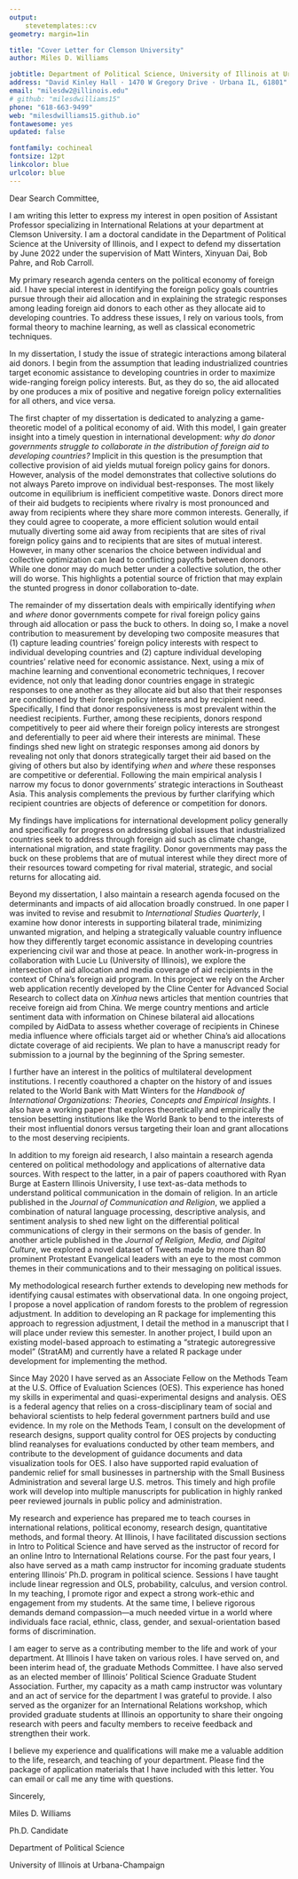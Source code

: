 ```yaml
---
output: 
    stevetemplates::cv
geometry: margin=1in

title: "Cover Letter for Clemson University"
author: Miles D. Williams

jobtitle: Department of Political Science, University of Illinois at Urbana-Champaign
address: "David Kinley Hall · 1470 W Gregory Drive · Urbana IL, 61801"
email: "milesdw2@illinois.edu"
# github: "milesdwilliams15"
phone: "618-663-9499"
web: "milesdwilliams15.github.io"
fontawesome: yes
updated: false

fontfamily: cochineal
fontsize: 12pt
linkcolor: blue
urlcolor: blue
---
```


\bigskip

Dear Search Committee,

\bigskip

I am writing this letter to express my interest in open position of Assistant Professor specializing in International Relations at your department at Clemson University. I am a doctoral candidate in the Department of Political Science at the University of Illinois, and I expect to defend my dissertation by June 2022 under the supervision of Matt Winters, Xinyuan Dai, Bob Pahre, and Rob Carroll. 

My primary research agenda centers on the political economy of foreign aid. I have special interest in identifying the foreign policy goals countries pursue through their aid allocation and in explaining the strategic responses among leading foreign aid donors to each other as they allocate aid to developing countries. To address these issues, I rely on various tools, from formal theory to machine learning, as well as classical econometric techniques.

In my dissertation, I study the issue of strategic interactions among bilateral aid donors. I begin from the assumption that leading industrialized countries target economic assistance to developing countries in order to maximize wide-ranging foreign policy interests. But, as they do so, the aid allocated by one produces a mix of positive and negative foreign policy externalities for all others, and vice versa. 

The first chapter of my dissertation is dedicated to analyzing a game-theoretic model of a political economy of aid. With this model, I gain greater insight into a timely question in international development: *why do donor governments struggle to collaborate in the distribution of foreign aid to developing countries?* Implicit in this question is the presumption that collective provision of aid yields mutual foreign policy gains for donors. However, analysis of the model demonstrates that collective solutions do not always Pareto improve on individual best-responses. The most likely outcome in equilibrium is inefficient competitive waste. Donors direct more of their aid budgets to recipients where rivalry is most pronounced and away from recipients where they share more common interests. Generally, if they could agree to cooperate, a more efficient solution would entail mutually diverting some aid away from recipients that are sites of rival foreign policy gains and to recipients that are sites of mutual interest. However, in many other scenarios the choice between individual and collective optimization can lead to conflicting payoffs between donors. While one donor may do much better under a collective solution, the other will do worse. This highlights a potential source of friction that may explain the stunted progress in donor collaboration to-date.

The remainder of my dissertation deals with empirically identifying *when* and *where* donor governments compete for rival foreign policy gains through aid allocation or pass the buck to others. In doing so, I make a novel contribution to measurement by developing two composite measures that (1) capture leading countries' foreign policy interests with respect to individual developing countries and (2) capture individual developing countries' relative need for economic assistance. Next, using a mix of machine learning and conventional econometric techniques, I recover evidence, not only that leading donor countries engage in strategic responses to one another as they allocate aid but also that their responses are conditioned by their foreign policy interests and by recipient need. Specifically, I find that donor responsiveness is most prevalent within the neediest recipients. Further, among these recipients, donors respond competitively to peer aid where their foreign policy interests are strongest and deferentially to peer aid where their interests are minimal. These findings shed new light on strategic responses among aid donors by revealing not only that donors strategically target their aid based on the giving of others but also by identifying *when* and *where* these responses are competitive or deferential. Following the main empirical analysis I narrow my focus to donor governments' strategic interactions in Southeast Asia. This analysis complements the previous by further clarifying which recipient countries are objects of deference or competition for donors.

My findings have implications for international development policy generally and specifically for progress on addressing global issues that industrialized countries seek to address through foreign aid such as climate change, international migration, and state fragility. Donor governments may pass the buck on these problems that are of mutual interest while they direct more of their resources toward competing for rival material, strategic, and social returns for allocating aid.

Beyond my dissertation, I also maintain a research agenda focused on the determinants and impacts of aid allocation broadly construed. In one paper I was invited to revise and resubmit to *International Studies Quarterly*, I examine how donor interests in supporting bilateral trade, minimizing unwanted migration, and helping a strategically valuable country influence how they differently target economic assistance in developing countries experiencing civil war and those at peace. In another work-in-progress in collaboration with Lucie Lu (University of Illinois), we explore the intersection of aid allocation and media coverage of aid recipients in the context of China's foreign aid program. In this project we rely on the Archer web application recently developed by the Cline Center for Advanced Social Research to collect data on *Xinhua* news articles that mention countries that receive foreign aid from China. We merge country mentions and article sentiment data with information on Chinese bilateral aid allocations compiled by AidData to assess whether coverage of recipients in Chinese media influence where officials target aid or whether China's aid allocations dictate coverage of aid recipients. We plan to have a manuscript ready for submission to a journal by the beginning of the Spring semester.

I further have an interest in the politics of multilateral development institutions. I recently coauthored a chapter on the history of and issues related to the World Bank with Matt Winters for the *Handbook of International Organizations: Theories, Concepts and Empirical Insights*. I also have a working paper that explores theoretically and empirically the tension besetting institutions like the World Bank to bend to the interests of their most influential donors versus targeting their loan and grant allocations to the most deserving recipients.

In addition to my foreign aid research, I also maintain a research agenda centered on political methodology and applications of alternative data sources. With respect to the latter, in a pair of papers coauthored with Ryan Burge at Eastern Illinois University, I use text-as-data methods to understand political communication in the domain of religion. In an article published in the *Journal of Communication and Religion*, we applied a combination of natural language processing, descriptive analysis, and sentiment analysis to shed new light on the differential political communications of clergy in their sermons on the basis of gender. In another article published in the *Journal of Religion, Media, and Digital Culture*, we explored a novel dataset of Tweets made by more than 80 prominent Protestant Evangelical leaders with an eye to the most common themes in their communications and to their messaging on political issues.

My methodological research further extends to developing new methods for identifying causal estimates with observational data. In one ongoing project, I propose a novel application of random forests to the problem of regression adjustment. In addition to developing an R package for implementing this approach to regression adjustment, I detail the method in a manuscript that I will place under review this semester. In another project, I build upon an existing model-based approach to estimating a "strategic autoregressive model" (StratAM) and currently have a related R package under development for implementing the method.

Since May 2020 I have served as an Associate Fellow on the Methods Team at the U.S. Office of Evaluation Sciences (OES). This experience has honed my skills in experimental and quasi-experimental designs and analysis. OES is a federal agency that relies on a cross-disciplinary team of social and behavioral scientists to help federal government partners build and use evidence. In my role on the Methods Team, I consult on the development of research designs, support quality control for OES projects by conducting blind reanalyses for evaluations conducted by other team members, and contribute to the development of guidance documents and data visualization tools for OES. I also have supported rapid evaluation of pandemic relief for small businesses in partnership with the Small Business Administration and several large U.S. metros. This timely and high profile work will develop into multiple manuscripts for publication in highly ranked peer reviewed journals in public policy and administration.

My research and experience has prepared me to teach courses in international relations, political economy, research design, quantitative methods, and formal theory. At Illinois, I have facilitated discussion sections in Intro to Political Science and have served as the instructor of record for an online Intro to International Relations course. For the past four years, I also have served as a math camp instructor for incoming graduate students entering Illinois' Ph.D. program in political science. Sessions I have taught include linear regression and OLS, probability, calculus, and version control. In my teaching, I promote rigor and expect a strong work-ethic and engagement from my students. At the same time, I believe rigorous demands demand compassion---a much needed virtue in a world where individuals face racial, ethnic, class, gender, and sexual-orientation based forms of discrimination.

I am eager to serve as a contributing member to the life and work of your department. At Illinois I have taken on various roles. I have served on, and been interim head of, the graduate Methods Committee. I have also served as an elected member of Illinois' Political Science Graduate Student Association. Further, my capacity as a math camp instructor was voluntary and an act of service for the department I was grateful to provide. I also served as the organizer for an International Relations workshop, which provided graduate students at Illinois an opportunity to share their ongoing research with peers and faculty members to receive feedback and strengthen their work.

I believe my experience and qualifications will make me a valuable addition to the life, research, and teaching of your department. Please find the package of application materials that I have included with this letter. You can email or call me any time with questions.

\newpage

\bigskip

Sincerely,

Miles D. Williams

\vspace{-10pt}

Ph.D. Candidate

\vspace{-10pt}

Department of Political Science

\vspace{-10pt}

University of Illinois at Urbana-Champaign